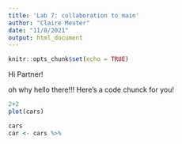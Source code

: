 ```yaml
---
title: 'Lab 7: collaboration to main'
author: "Claire Meuter"
date: "11/8/2021"
output: html_document
---
```


```r
knitr::opts_chunk$set(echo = TRUE)
```

Hi Partner!


oh why hello there!!! Here's a code chunck for you!
```r
2+2
plot(cars)
```

```r

cars
car <- cars %>% 
  
```

